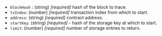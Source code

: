 - `blockHash` : (string) _[required]_ hash of the block to trace.
- `txIndex`: (number) _[required]_ transaction index from which to start.
- `address`: (string) _[required]_ contract address.
- `startKey`: (string) _[required]_ - hash of the storage key at which to start.
- `limit`: (number) _[required]_ number of storage entries to return.